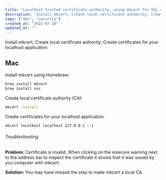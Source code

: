 ```yaml
---
title: "Localhost trusted certificate authority, using mkcert for SSL verification"
description: "Install mkcert; Create local certificate authority; Create certificates for your localhost application."
tags: ["dev", "security"]
created_at: "2022-07-18"
updated_at: ""
---
```


Install mkcert; Create local certificate authority; Create certificates for your localhost application.

## Mac

Install mkcert using Homebrew:

```bash
brew install mkcert
brew install nss
```

Create local certificate authority (CA):

```bash
mkcert -install
```

Create certificates for your localhost application:

```bash
mkcert localhost localhost 127.0.0.1 ::1
```

###### Troubleshooting

**Problem:** Certificate is invalid. When clicking on the insecure warning next to the address bar to inspect the certificate it shows that it was issued by you computer with mkcert.

**Solution:** You may have missed the step to make mkcert a local CA.
